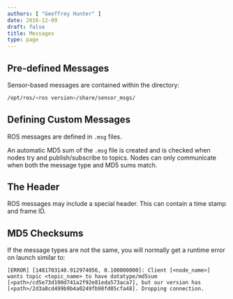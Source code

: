 ```yaml
---
authors: [ "Geoffrey Hunter" ]
date: 2016-12-09
draft: false
title: Messages
type: page
---
```



## Pre-defined Messages

Sensor-based messages are contained within the directory:

```sh    
/opt/ros/<ros version>/share/sensor_msgs/
```

## Defining Custom Messages

ROS messages are defined in `.msg` files.

An automatic MD5 sum of the `.msg` file is created and is checked when nodes try and publish/subscribe to topics. Nodes can only communicate when both the message type and MD5 sums match.

## The Header

ROS messages may include a special header. This can contain a time stamp and frame ID.

## MD5 Checksums

If the message types are not the same, you will normally get a runtime error on launch similar to:

```text
[ERROR] [1481703140.912974056, 0.100000000]: Client [<node_name>] wants topic <topic_name> to have datatype/md5sum [<path>/cd5e73d190d741a2f92e81eda573aca7], but our version has [<path>/2d3a8cd499b9b4a0249fb98fd05cfa48]. Dropping connection.
```